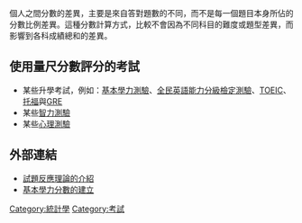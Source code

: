 

個人之間分數的差異，主要是來自答對題數的不同，而不是每一個題目本身所佔的分數比例差異。這種分數計算方式，比較不會因為不同科目的難度或題型差異，而影響到各科成績總和的差異。

==使用量尺分數評分的考試==
*某些升學考試，例如：[[基本學力測驗|基本學力測驗]]、[[全民英語能力分級檢定測驗|全民英語能力分級檢定測驗]]、[[TOEIC|TOEIC]]、[[托福|托福]]與[[GRE|GRE]]
*某些[[智力測驗|智力測驗]]
*某些[[心理測驗|心理測驗]]

==外部連結==
*[https://web.archive.org/web/20060713232913/http://www.irt.org.tw/index.php?mod=irt6 試題反應理論的介紹]{{zh-tw}}
*[https://web.archive.org/web/20080804155941/http://www.csjh.tpc.edu.tw/~doing/bctest/bctest_6.htm 基本學力分數的建立]{{zh-tw}}
{{Statistics-stub}}
[[Category:統計學|Category:統計學]]
[[Category:考試|Category:考試]]